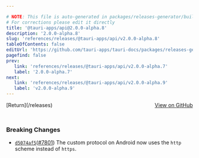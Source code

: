 ```yaml
---

# NOTE: This file is auto-generated in packages/releases-generator/build.ts
# For corrections please edit it directly
title: '@tauri-apps/api@2.0.0-alpha.8'
description: '2.0.0-alpha.8'
slug: 'references/releases/@tauri-apps/api/v2.0.0-alpha.8'
tableOfContents: false
editUrl: 'https://github.com/tauri-apps/tauri-docs/packages/releases-generator/build.ts'
pagefind: false
prev:
   link: 'references/releases/@tauri-apps/api/v2.0.0-alpha.7'
   label: '2.0.0-alpha.7'
next:
   link: 'references/releases/@tauri-apps/api/v2.0.0-alpha.9'
   label: 'v2.0.0-alpha.9'
---
```


<div style="margin-bottom:3rem; display: flex; justify-content: space-between; align-items: center"><span>[Return](/releases)</span><span><a href="https://github.com/tauri-apps/tauri/releases/tag/@tauri-apps/api-v2.0.0-alpha.8">View on GitHub</a></span></div>

### Breaking Changes

- [`d5074af5`](https://www.github.com/tauri-apps/tauri/commit/d5074af562b2b5cb6c5711442097c4058af32db6)([#7801](https://www.github.com/tauri-apps/tauri/pull/7801)) The custom protocol on Android now uses the `http` scheme instead of `https`.

